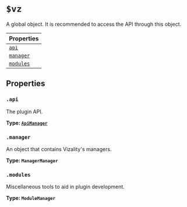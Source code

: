 # `$vz`

A global object. It is recommended to access the API through this object.

| Properties            |
| --------------------- |
| [`api`](#api)         |
| [`manager`](#manager) |
| [`modules`](#modules) |

## Properties

### `.api`

The plugin API.

**Type: [`ApiManager`](./ApiManager)**

### `.manager`

An object that contains Vizality's managers.

**Type: `ManagerManager`**

### `.modules`

Miscellaneous tools to aid in plugin development.

**Type: `ModuleManager`**
